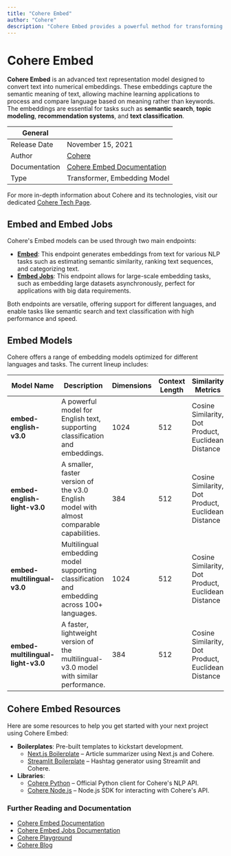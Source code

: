 ```yaml
---
title: "Cohere Embed"
author: "Cohere"
description: "Cohere Embed provides a powerful method for transforming text into high-quality numerical representations, enabling advanced NLP tasks such as semantic search, clustering, and multilingual embedding."
---
```


# Cohere Embed

**Cohere Embed** is an advanced text representation model designed to convert text into numerical embeddings. These embeddings capture the semantic meaning of text, allowing machine learning applications to process and compare language based on meaning rather than keywords. The embeddings are essential for tasks such as **semantic search**, **topic modeling**, **recommendation systems**, and **text classification**.

| General  |  |
| --- | --- |
| Release Date | November 15, 2021 |
| Author | [Cohere](https://cohere.ai/) |
| Documentation | [Cohere Embed Documentation](https://docs.cohere.ai/reference/embed) |
| Type | Transformer, Embedding Model |

For more in-depth information about Cohere and its technologies, visit our dedicated [Cohere Tech Page](https://lablab.ai/tech/cohere).

## Embed and Embed Jobs

Cohere's Embed models can be used through two main endpoints:
- **[Embed](https://docs.cohere.ai/reference/embed)**: This endpoint generates embeddings from text for various NLP tasks such as estimating semantic similarity, ranking text sequences, and categorizing text.
- **[Embed Jobs](https://docs.cohere.com/reference/embed-jobs)**: This endpoint allows for large-scale embedding tasks, such as embedding large datasets asynchronously, perfect for applications with big data requirements.

Both endpoints are versatile, offering support for different languages, and enable tasks like semantic search and text classification with high performance and speed.

## Embed Models

Cohere offers a range of embedding models optimized for different languages and tasks. The current lineup includes:

| Model Name                    | Description                                                                               | Dimensions | Context Length | Similarity Metrics                                 | Endpoints           |
| ----------------------------- | ----------------------------------------------------------------------------------------- | ---------- | -------------- | ------------------------------------------------ | ------------------- |
| **embed-english-v3.0**         | A powerful model for English text, supporting classification and embeddings.              | 1024       | 512            | Cosine Similarity, Dot Product, Euclidean Distance | Embed, Embed Jobs   |
| **embed-english-light-v3.0**   | A smaller, faster version of the v3.0 English model with almost comparable capabilities.  | 384        | 512            | Cosine Similarity, Dot Product, Euclidean Distance | Embed, Embed Jobs   |
| **embed-multilingual-v3.0**    | Multilingual embedding model supporting classification and embedding across 100+ languages. | 1024       | 512            | Cosine Similarity, Dot Product, Euclidean Distance | Embed, Embed Jobs   |
| **embed-multilingual-light-v3.0** | A faster, lightweight version of the multilingual-v3.0 model with similar performance.  | 384        | 512            | Cosine Similarity, Dot Product, Euclidean Distance | Embed, Embed Jobs   |

## Cohere Embed Resources

Here are some resources to help you get started with your next project using Cohere Embed:

- **Boilerplates**: Pre-built templates to kickstart development.
  - [Next.js Boilerplate](https://github.com/lablab-ai/nextjs-cohere-boilerplate) – Article summarizer using Next.js and Cohere.
  - [Streamlit Boilerplate](https://github.com/lablab-ai/streamlit-cohere-boilerplate) – Hashtag generator using Streamlit and Cohere.
- **Libraries**: 
  - [Cohere Python](https://github.com/cohere-ai/cohere-python) – Official Python client for Cohere's NLP API.
  - [Cohere Node.js](https://github.com/cohere-ai/cohere-node) – Node.js SDK for interacting with Cohere's API.

### Further Reading and Documentation

- [Cohere Embed Documentation](https://docs.cohere.ai/reference/embed)
- [Cohere Embed Jobs Documentation](https://docs.cohere.com/reference/embed-jobs)
- [Cohere Playground](https://dashboard.cohere.ai/playground/embed)
- [Cohere Blog](https://cohere.ai/blog)